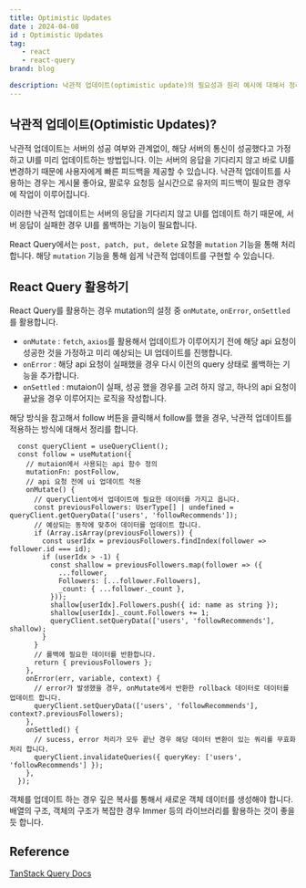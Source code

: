 ```yaml
---
title: Optimistic Updates
date : 2024-04-08
id : Optimistic Updates
tag: 
   - react
   - react-query
brand: blog

description: 낙관적 업데이트(optimistic update)의 필요성과 원리 예시에 대해서 정리했습니다.
---
```


## 낙관적 업데이트(Optimistic Updates)?

낙관적 업데이트는 서버의 성공 여부와 관계없이, 해당 서버의 통신이 성공했다고 가정하고 UI를 미리 업데이트하는 방법입니다. 이는 서버의 응답을 기다리지 않고 바로 UI를 변경하기 때문에 사용자에게 빠른 피드백을 제공할 수 있습니다. 낙관적 업데이트를 사용하는 경우는 게시물 좋아요, 팔로우 요청등 실시간으로 유저의 피드백이 필요한 경우에 작업이 이루어집니다. 

이러한 낙관적 업데이트는 서버의 응답을 기다리지 않고 UI를 업데이트 하기 때문에, 서버 응답이 실패한 경우 UI를 롤백하는 기능이 필요합니다. 

React Query에서는 `post, patch, put, delete` 요청을 `mutation` 기능을 통해 처리합니다. 해당 `mutation` 기능을 통해 쉽게 낙관적 업데이트를 구현할 수 있습니다. 

## React Query 활용하기

React Query를 활용하는 경우 mutation의 설정 중 `onMutate`, `onError`, `onSettled`를 활용합니다. 

- `onMutate` : `fetch`, `axios`를 활용해서 업데이트가 이루어지기 전에 해당 api 요청이 성공한 것을 가정하고 미리 예상되는 UI 업데이트를 진행합니다.
- `onError` : 해당 api 요청이 실패했을 경우 다시 이전의 query 상태로 롤백하는 기능을 추가합니다.
- `onSettled` : mutaion이 실패, 성공 했을 경우를 고려 하지 않고, 하나의 api 요청이 끝났을 경우 이루어지는 로직을 작성합니다.

해당 방식을 참고해서 follow 버튼을 클릭해서 follow를 했을 경우, 낙관적 업데이트를 적용하는 방식에 대해서 정리를 합니다. 

```tsx
  const queryClient = useQueryClient();
  const follow = useMutation({
    // mutaion에서 사용되는 api 함수 정의
    mutationFn: postFollow,
    // api 요청 전에 ui 업데이트 적용
    onMutate() {
      // queryClient에서 업데이트에 필요한 데이터를 가지고 옵니다.
      const previousFollowers: UserType[] | undefined = queryClient.getQueryData(['users', 'followRecommends']);
      // 예상되는 동작에 맞추어 데이터를 업데이트 합니다.
      if (Array.isArray(previousFollowers)) {
        const userIdx = previousFollowers.findIndex(follower => follower.id === id);
        if (userIdx > -1) {
          const shallow = previousFollowers.map(follower => ({
            ...follower,
            Followers: [...follower.Followers],
            _count: { ...follower._count },
          }));
          shallow[userIdx].Followers.push({ id: name as string });
          shallow[userIdx]._count.Followers += 1;
          queryClient.setQueryData(['users', 'followRecommends'], shallow);
        }
      }
      // 롤백에 필요한 데이터를 반환합니다.
      return { previousFollowers };
    },
    onError(err, variable, context) {
      // error가 발생했을 경우, onMutate에서 반환한 rollback 데이터로 데이터를 업데이트 합니다.
      queryClient.setQueryData(['users', 'followRecommends'], context?.previousFollowers);
    },
    onSettled() {
      // sucess, error 처리가 모두 끝난 경우 해당 데이터 변환이 있는 쿼리를 무효화 처리 합니다.
      queryClient.invalidateQueries({ queryKey: ['users', 'followRecommends'] });
    },
  });
```

객체를 업데이트 하는 경우 깊은 복사를 통해서 새로운 객체 데이터를 생성해야 합니다. 배열의 구조, 객체의 구조가 복잡한 경우 Immer 등의 라이브러리를 활용하는 것이 좋을 듯 합니다. 

## Reference

[TanStack Query Docs](https://tanstack.com/query/latest/docs/framework/react/guides/optimistic-updates?from=reactQueryV3)